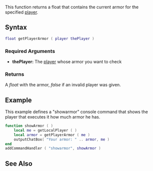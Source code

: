 
{{Server client function}}
{{Deprecated|getPedArmor|}}

This function returns a float that contains the current armor for the specified [[/player.md|player]].

==Syntax==
<syntaxhighlight lang="lua">float getPlayerArmor ( player thePlayer )</syntaxhighlight>

===Required Arguments===
*'''thePlayer:''' The [[/player.md|player]] whose armor you want to check

===Returns===
A ''float'' with the armor, ''false'' if an invalid player was given.

==Example==
This example defines a "showarmor" console command that shows the player that executes it how much armor he has.
<section name="Client" class="client" show="true">
<syntaxhighlight lang="lua">
function showArmor ( )
	local me = getLocalPlayer ( )
	local armor = getPlayerArmor ( me )
	outputChatBox( "Your armor: " .. armor, me )
end
addCommandHandler ( "showarmor", showArmor )
</syntaxhighlight>
</section>

==See Also==
{{Player functions}}